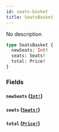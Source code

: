 ```yaml
---
id: seats-basket
title: SeatsBasket
---
```


No description

```graphql
type SeatsBasket {
  newSeats: Int!
  seats: Seats!
  total: Price!
}
```

### Fields

#### `newSeats` ([`Int!`](/docs/graphql/scalars/int))

#### `seats` ([`Seats!`](/docs/graphql/objects/seats))

#### `total` ([`Price!`](/docs/graphql/objects/price))
